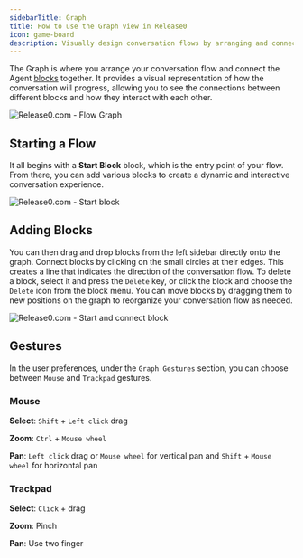 ```yaml
---
sidebarTitle: Graph
title: How to use the Graph view in Release0
icon: game-board
description: Visually design conversation flows by arranging and connecting blocks in the graph editor to create dynamic and interactive chatbot experiences. Learn how to start a flow, add blocks, and use gestures for efficient navigation.
---
```


The Graph is where you arrange your conversation flow and connect the Agent [blocks](./blocks/overview) together.
It provides a visual representation of how the conversation will progress, allowing you to see the connections between different blocks and how they interact with each other.


<Frame style={{ maxWidth: '800px' }}>
  <img src="/images/flow.png" alt="Release0.com - Flow Graph" />
</Frame>

## Starting a Flow
It all begins with a **Start Block** block, which is the entry point of your flow. From there, you can add various blocks to create a dynamic and interactive conversation experience.



<Frame style={{ maxWidth: '800px' }}>
  <img src="/images/start-block.png" alt="Release0.com - Start block" />
</Frame>

## Adding Blocks
You can then drag and drop blocks from the left sidebar directly onto the graph.
Connect blocks by clicking on the small circles at their edges. This creates a line that indicates the direction of the conversation flow.
To delete a block, select it and press the `Delete` key, or click the block and choose the `Delete` icon from the block menu.
You can move blocks by dragging them to new positions on the graph to reorganize your conversation flow as needed.

<Frame style={{ maxWidth: '800px' }}>
  <img src="/images/add-block.gif" alt="Release0.com - Start and connect block" / >
</Frame>


## Gestures

In the user preferences, under the `Graph Gestures` section, you can choose between `Mouse` and `Trackpad` gestures.

### Mouse

**Select**: `Shift` + `Left click` drag

**Zoom**: `Ctrl` + `Mouse wheel`

**Pan**: `Left click` drag or `Mouse wheel` for vertical pan and `Shift` + `Mouse wheel` for horizontal pan

### Trackpad

**Select**: `Click` + drag

**Zoom**: Pinch

**Pan**: Use two finger